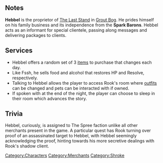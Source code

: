 {{CharacterPage
|quote = Rest assured: you make a mess in his bar, and there'll be Hebbel to pay.
|race = Shroke
|location = Grout Bog
|faction = Spree
|title = Bartender
|deathloot = Liquid Courage
}}
==Notes==
'''Hebbel''' is the proprietor of [[The Last Stand]] in [[Grout Bog]]. He prides himself on his family business and its independence from the '''Spark Barons'''. Hebbel acts as an informant for special clientele, passing along messages and delivering packages to clients.

== Services ==

*Hebbel offers a random set of 3 [[Card#Item Cards|items]] to purchase that changes each day. 
*Like Fssh, he sells food and alcohol that restores HP and Resolve, respectively.
*Talking to Hebbel allows the player to access Rook's room where [[Rook#Outfits|outfits]] can be changed and pets can be interacted with if owned.
*If spoken with at the end of the night, the player can choose to sleep in their room which advances the story.

== Trivia ==

Hebbel, curiously, is assigned to The Spree faction unlike all other merchants present in the game. A particular quest has Rook turning over proof of an assassinated target to Hebbel, with Hebbel seemingly acknowledging the proof, hinting towards his more secretive dealings with Rook's shadow client.

[[Category:Characters]]
[[Category:Merchants]]
[[Category:Shroke]]
